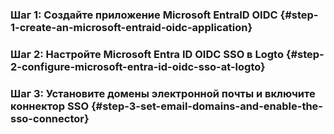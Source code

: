 
### Шаг 1: Создайте приложение Microsoft EntraID OIDC \{#step-1-create-an-microsoft-entraid-oidc-application}

<Step1 />

### Шаг 2: Настройте Microsoft Entra ID OIDC SSO в Logto \{#step-2-configure-microsoft-entra-id-oidc-sso-at-logto}

<Step2 />

### Шаг 3: Установите домены электронной почты и включите коннектор SSO \{#step-3-set-email-domains-and-enable-the-sso-connector}

<Step3 />
